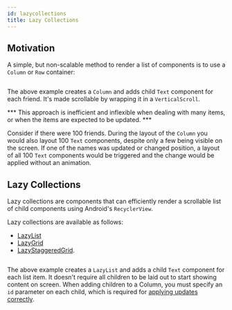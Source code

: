 ```yaml
---
id: lazycollections
title: Lazy Collections
---
```


## Motivation

A simple, but non-scalable method to render a list of components is to use a `Column` or `Row` container:

```kotlin file=sample/src/main/java/com/facebook/samples/litho/kotlin/collection/FriendsCollectionKComponent.kt start=start_column_example end=end_column_example
```

The above example creates a `Column` and adds child `Text` component for each friend. It's made scrollable by wrapping it in a `VerticalScroll`.

*** This approach is inefficient and inflexible when dealing with many items, or when the items are expected to be updated. ***

Consider if there were 100 friends. During the layout of the `Column` you would also layout 100 `Text` components, despite only a few being visible on the screen. If one of the names was updated or changed position, a layout of all 100 `Text` components would be triggered and the change would be applied without an animation.

## Lazy Collections

Lazy collections are components that can efficiently render a scrollable list of child components using Android's `RecyclerView`.

Lazy collections are available as follows:

* [LazyList](https://github.com/facebook/litho/blob/master/litho-widget-kotlin/src/main/kotlin/com/facebook/litho/widget/collection/LazyList.kt)
* [LazyGrid](https://github.com/facebook/litho/blob/master/litho-widget-kotlin/src/main/kotlin/com/facebook/litho/widget/collection/LazyGrid.kt)
* [LazyStaggeredGrid](https://github.com/facebook/litho/blob/master/litho-widget-kotlin/src/main/kotlin/com/facebook/litho/widget/collection/LazyStaggeredGrid.kt).

```kotlin file=sample/src/main/java/com/facebook/samples/litho/kotlin/collection/FriendsCollectionKComponent.kt start=start_lazy_list_example end=end_lazy_list_example
```

The above example creates a `LazyList` and adds a child `Text` component for each list item. It doesn't require all children to be laid out to start showing content on screen. When adding children to a Column, you must specify an `id` parameter on each child, which is required for [applying updates correctly](lazycollections-working-with-updates.mdx).
